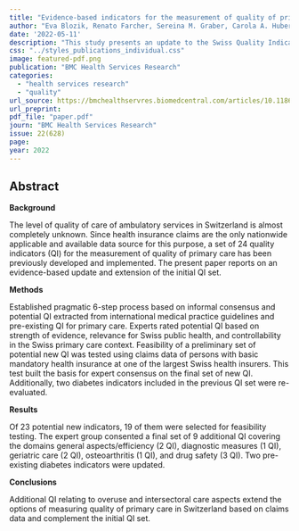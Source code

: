 ```yaml
---
title: "Evidence-based indicators for the measurement of quality of primary care using health insurance claims data in Switzerland: update of the SQUIPRICA working group"
author: "Eva Blozik, Renato Farcher, Sereina M. Graber, Carola A. Huber and Swiss Quality Indicator for Primary Care (SQIPRICA) Working Group"
date: '2022-05-11'
description: "This study presents an update to the Swiss Quality Indicators for Primary Care (SQIPRICA) working group’s framework. It reports on the addition of nine new quality indicators (QI) covering general efficiency, diagnostic measures, geriatric care, osteoarthritis, and drug safety. These indicators, based on health insurance claims, aim to provide a better evaluation of primary care quality in Switzerland."
css: "../styles_publications_individual.css"
image: featured-pdf.png
publication: "BMC Health Services Research"
categories:
  - "health services research"
  - "quality" 
url_source: https://bmchealthservres.biomedcentral.com/articles/10.1186/s12913-022-07893-8
url_preprint: 
pdf_file: "paper.pdf"
journ: "BMC Health Services Research"
issue: 22(628)
page: 
year: 2022
---
```


## Abstract

**Background**

The level of quality of care of ambulatory services in Switzerland is almost completely unknown. Since health insurance claims are the only nationwide applicable and available data source for this purpose, a set of 24 quality indicators (QI) for the measurement of quality of primary care has been previously developed and implemented. The present paper reports on an evidence-based update and extension of the initial QI set.

**Methods**

Established pragmatic 6-step process based on informal consensus and potential QI extracted from international medical practice guidelines and pre-existing QI for primary care. Experts rated potential QI based on strength of evidence, relevance for Swiss public health, and controllability in the Swiss primary care context. Feasibility of a preliminary set of potential new QI was tested using claims data of persons with basic mandatory health insurance at one of the largest Swiss health insurers. This test built the basis for expert consensus on the final set of new QI. Additionally, two diabetes indicators included in the previous QI set were re-evaluated.

**Results**

Of 23 potential new indicators, 19 of them were selected for feasibility testing. The expert group consented a final set of 9 additional QI covering the domains general aspects/efficiency (2 QI), diagnostic measures (1 QI), geriatric care (2 QI), osteoarthritis (1 QI), and drug safety (3 QI). Two pre-existing diabetes indicators were updated.

**Conclusions**

Additional QI relating to overuse and intersectoral care aspects extend the options of measuring quality of primary care in Switzerland based on claims data and complement the initial QI set.
